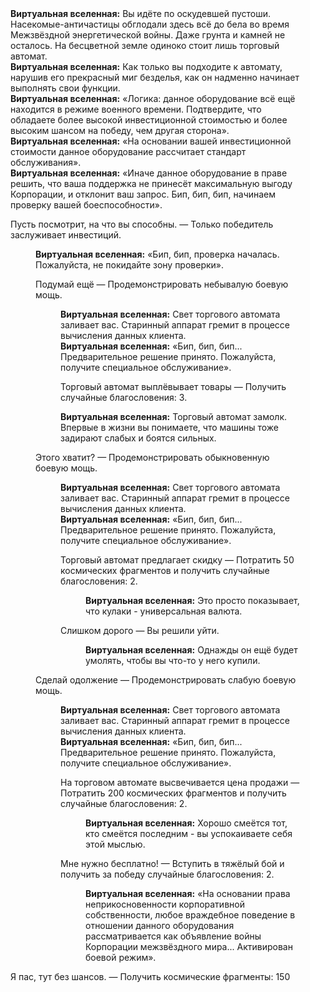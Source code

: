 {{Диалог Начало}}
:'''Виртуальная вселенная:''' Вы идёте по оскудевшей пустоши. Насекомые-античастицы обглодали здесь всё до бела во время Межзвёздной энергетической войны. Даже грунта и камней не осталось. На бесцветной земле одиноко стоит лишь торговый автомат.
:'''Виртуальная вселенная:''' Как только вы подходите к автомату, нарушив его прекрасный миг безделья, как он надменно начинает выполнять свои функции.
:'''Виртуальная вселенная:''' «Логика: данное оборудование всё ещё находится в режиме военного времени. Подтвердите, что обладаете более высокой инвестиционной стоимостью и более высоким шансом на победу, чем другая сторона».
:'''Виртуальная вселенная:''' «На основании вашей инвестиционной стоимости данное оборудование рассчитает стандарт обслуживания».
:'''Виртуальная вселенная:''' «Иначе данное оборудование в праве решить, что ваша поддержка не принесёт максимальную выгоду Корпорации, и отклонит ваш запрос. Бип, бип, бип, начинаем проверку вашей боеспособности».
:{{Диалог|Звезда}} Пусть посмотрит, на что вы способны. &mdash; Только победитель заслуживает инвестиций.
::'''Виртуальная вселенная:''' «Бип, бип, проверка началась. Пожалуйста, не покидайте зону проверки».
::{{Диалог|Звезда}} Подумай ещё &mdash; Продемонстрировать небывалую боевую мощь.
:::'''Виртуальная вселенная:''' Свет торгового автомата заливает вас. Старинный аппарат гремит в процессе вычисления данных клиента.
:::'''Виртуальная вселенная:''' «Бип, бип, бип... Предварительное решение принято. Пожалуйста, получите специальное обслуживание».
:::{{Диалог|Звезда}} Торговый автомат выплёвывает товары &mdash; Получить случайные благословения: 3.
:::'''Виртуальная вселенная:''' Торговый автомат замолк. Впервые в жизни вы понимаете, что машины тоже задирают слабых и боятся сильных.
::{{Диалог|Звезда}} Этого хватит? &mdash; Продемонстрировать обыкновенную боевую мощь.
:::'''Виртуальная вселенная:''' Свет торгового автомата заливает вас. Старинный аппарат гремит в процессе вычисления данных клиента.
:::'''Виртуальная вселенная:''' «Бип, бип, бип... Предварительное решение принято. Пожалуйста, получите специальное обслуживание».
:::{{Диалог|Звезда}} Торговый автомат предлагает скидку &mdash; Потратить 50 космических фрагментов и получить случайные благословения: 2.
::::'''Виртуальная вселенная:''' Это просто показывает, что кулаки - универсальная валюта.
:::{{Диалог|Звезда}} Слишком дорого &mdash; Вы решили уйти.
::::'''Виртуальная вселенная:''' Однажды он ещё будет умолять, чтобы вы что-то у него купили.
::{{Диалог|Звезда}} Сделай одолжение &mdash; Продемонстрировать слабую боевую мощь.
:::'''Виртуальная вселенная:''' Свет торгового автомата заливает вас. Старинный аппарат гремит в процессе вычисления данных клиента.
:::'''Виртуальная вселенная:''' «Бип, бип, бип... Предварительное решение принято. Пожалуйста, получите специальное обслуживание».
:::{{Диалог|Звезда}} На торговом автомате высвечивается цена продажи &mdash; Потратить 200 космических фрагментов и получить случайные благословения: 2.
::::'''Виртуальная вселенная:''' Хорошо смеётся тот, кто смеётся последним - вы успокаиваете себя этой мыслью.
:::{{Диалог|Звезда}} Мне нужно бесплатно! &mdash; Вступить в тяжёлый бой и получить за победу случайные благословения: 2.
::::'''Виртуальная вселенная:''' «На основании права неприкосновенности корпоративной собственности, любое враждебное поведение в отношении данного оборудования рассматривается как объявление войны Корпорации межзвёздного мира... Активирован боевой режим».
:{{Диалог|Звезда}} Я пас, тут без шансов. &mdash; Получить космические фрагменты: 150
{{Диалог Конец}}